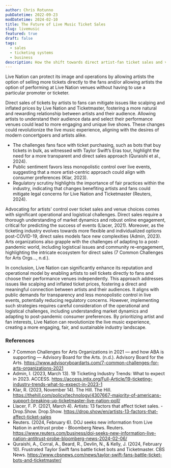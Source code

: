```yaml
---
author: Chris Rotunno
pubDatetime: 2022-09-23
modDatetime: 2024-02-10
title: The Future of Live Music Ticket Sales
slug: livemusic
featured: true
draft: false
tags:
  - sales
  - ticketing systems
  - business
description: How the shift towards direct artist-fan ticket sales and venue choice, and its impact on the live music scene.
---
```


Live Nation can protect its image and operations by allowing artists the option of selling more tickets directly to the fans and/or allowing artists the option of performing at Live Nation venues without having to use a particular promoter or ticketer.

Direct sales of tickets by artists to fans can mitigate issues like scalping and inflated prices by Live Nation and Ticketmaster, fostering a more natural and rewarding relationship between artists and their audience. Allowing artists to understand their audience data and select their performance venues could lead to more engaging and unique live shows. These changes could revolutionize the live music experience, aligning with the desires of modern concertgoers and artists alike.

- The challenges fans face with ticket purchasing, such as bots that buy tickets in bulk, as witnessed with Taylor Swift’s Eras tour, highlight the need for a more transparent and direct sales approach (Quraishi et al., 2024).
- Public sentiment favors less monopolistic control over live events, suggesting that a more artist-centric approach could align with consumer preferences (Klar, 2023).
- Regulatory scrutiny highlights the importance of fair practices within the industry, indicating that changes benefiting artists and fans could mitigate legal concerns for Live Nation and Ticketmaster (Reuters, 2024).

Advocating for artists' control over ticket sales and venue choices comes with significant operational and logistical challenges. Direct sales require a thorough understanding of market dynamics and robust online engagement, critical for predicting the success of events (Llacer, 2021). Moreover, as the ticketing industry evolves towards more flexible and individualized options post-COVID-19, direct sales models face new complexities (Admin, 2023). Arts organizations also grapple with the challenges of adapting to a post-pandemic world, including logistical issues and community re-engagement, highlighting the intricate ecosystem for direct sales (7 Common Challenges for Arts Orgs…, n.d.).

In conclusion, Live Nation can significantly enhance its reputation and operational model by enabling artists to sell tickets directly to fans and choose their performance venues independently. This approach addresses issues like scalping and inflated ticket prices, fostering a direct and meaningful connection between artists and their audiences. It aligns with public demands for transparency and less monopolistic control in live events, potentially reducing regulatory concerns. However, implementing such strategies requires careful consideration of the operational and logistical challenges, including understanding market dynamics and adapting to post-pandemic consumer preferences. By prioritizing artist and fan interests, Live Nation can revolutionize the live music experience, creating a more engaging, fair, and sustainable industry landscape.

### References

- 7 Common Challenges for Arts Organizations in 2021 — and how ABA is supporting — Advisory Board for the Arts. (n.d.). Advisory Board for the Arts. https://www.advisoryboardarts.com/7-common-challenges-for-arts-organizations-2021
- Admin, I. (2023, March 13). 19 Ticketing Industry Trends: What to expect in 2023. ACCESS. https://access.intix.org/Full-Article/19-ticketing-industry-trends-what-to-expect-in-2023-1
- Klar, R. (2023, November 14). The Hill. The Hill. https://thehill.com/policy/technology/4307667-majority-of-americans-support-breaking-up-ticketmaster-live-nation-poll/
- Llacer, F. P. (2021, March 4). Artists: 13 factors that affect ticket sales. - Drop.Show. Drop.Show. https://drop.show/en/artists-13-factors-that-affect-ticket-sales
- Reuters. (2024, February 6). DOJ seeks new information from Live Nation in antitrust probe - Bloomberg News. Reuters. https://www.reuters.com/business/doj-seeks-new-information-live-nation-antitrust-probe-bloomberg-news-2024-02-06/
- Quraishi, A., Corral, A., Beard, R., Devlin, N., & Kelly, J. (2024, February 10). Frustrated Taylor Swift fans battle ticket bots and Ticketmaster. CBS News. https://www.cbsnews.com/news/taylor-swift-fans-battle-ticket-bots-and-ticketmaster/
